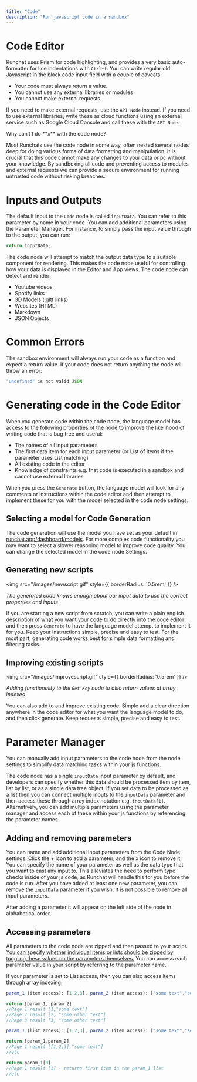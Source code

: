 ```yaml
---
title: "Code"
description: "Run javascript code in a sandbox"
---
```


# Code Editor

Runchat uses Prism for code highlighting, and provides a very basic auto-formatter for line indentations with `Ctrl+f`. You can write regular old Javascript in the black code input field with a couple of caveats:

- Your code must always return a value.
- You cannot use any external libraries or modules
- You cannot make external requests

If you need to make external requests, use the `API Node` instead. If you need to use external libraries, write these as cloud functions using an external service such as Google Cloud Console and call these with the `API Node`. 

<Info>
Why can’t I do **x** with the code node? 

Most Runchats use the code node in some way, often nested several nodes deep for doing various forms of data formatting and manipulation. It is crucial that this code cannot make any changes to your data or pc without your knowledge. By sandboxing all code and preventing access to modules and external requests we can provide a secure environment for running untrusted code without risking breaches. 

</Info>

# Inputs and Outputs

The default input to the `Code` node is called `inputData`. You can refer to this parameter by name in your code. You can add additional parameters using the Parameter Manager. For instance, to simply pass the input value through to the output, you can run: 

```jsx
return inputData;
```

The code node will attempt to match the output data type to a suitable component for rendering. This makes the code node useful for controlling how your data is displayed in the Editor and App views. The code node can detect and render: 

- Youtube videos
- Spotify links
- 3D Models (.gltf links)
- Websites (HTML)
- Markdown
- JSON Objects

# Common Errors

The sandbox environment will always run your code as a function and expect a return value. If your code does not return anything the node will throw an error: 

```jsx
"undefined" is not valid JSON
```

# Generating code in the Code Editor

When you generate code within the code node, the language model has access to the following properties of the node to improve the likelihood of writing code that is bug free and useful: 

- The names of all input parameters
- The first data item for each input parameter (or List of items if the parameter uses List matching)
- All existing code in the editor
- Knowledge of constraints e.g. that code is executed in a sandbox and cannot use external libraries

When you press the `Generate` button, the language model will look for any comments or instructions within the code editor and then attempt to implement these for you with the model selected in the code node settings. 

## Selecting a model for Code Generation

The code generation will use the model you have set as your default in [runchat.app/dashboard/models](http://runchat.app/dashboard/models). For more complex code functionality you may want to select a slower reasoning model to improve code quality. You can change the selected model in the code node Settings. 

## Generating new scripts

<img src="/images/newscript.gif" style={{ borderRadius: '0.5rem' }} />

*The generated code knows enough about our input data to use the correct properties and inputs*

If you are starting a new script from scratch, you can write a plain english description of what you want your code to do directly into the code editor and then press `Generate` to have the language model attempt to implement it for you. Keep your instructions simple, precise and easy to test. For the most part, generating code works best for simple data formatting and filtering tasks.

## Improving existing scripts

<img src="/images/improvescript.gif" style={{ borderRadius: '0.5rem' }} />

*Adding functionality to the `Get Key` node to also return values at array indexes*

You can also add to and improve existing code. Simple add a clear direction anywhere in the code editor for what you want the language model to do, and then click generate. Keep requests simple, precise and easy to test.

# Parameter Manager
You can manually add input parameters to the code node from the node settings to simplify data matching tasks within your js functions.

The code node has a single `inputData` input parameter by default, and developers can specify whether this data should be processed item by item, list by list, or as a single data tree object. If you set data to be processed as a list then you can connect multiple inputs to the `inputData` parameter and then access these through array index notation e.g. `inputData[1]`. Alternatively, you can add multiple parameters using the parameter manager and access each of these within your js functions by referencing the parameter names. 

## Adding and removing parameters

You can name and add additional input parameters from the Code Node settings. Click the + icon to add a parameter, and the x icon to remove it. You can specify the name of your parameter as well as the data type that you want to cast any input to. This alleviates the need to perform type checks inside of your js code, as Runchat will handle this for you before the code is run. After you have added at least one new parameter, you can remove the `inputData` parameter if you wish. It is not possible to remove all input parameters. 

After adding a parameter it will appear on the left side of the node in alphabetical order. 

## Accessing parameters

All parameters to the code node are zipped and then passed to your script. [You can specify whether individual items or lists should be zipped by toggling these values on the parameters themselves.](/concepts/data/data-matching) You can access each parameter value in your script by referring to the parameter name.

If your parameter is set to List access, then you can also access items through array indexing.

```jsx
param_1 (item access): [1,2,3], param_2 (item access): ["some text","some other text"]

return [param_1, param_2]
//Page 1 result [1,"some text"]
//Page 2 result [2, "some other text"]
//Page 3 result [3, "some other text"]

param_1 (list access): [1,2,3], param_2 (item access): ["some text","some other text"]

return [param_1,param_2]
//Page 1 result [[1,2,3],"some text"]
//etc

return param_1[0]
//Page 1 result [1] - returns first item in the param_1 list
//etc
```